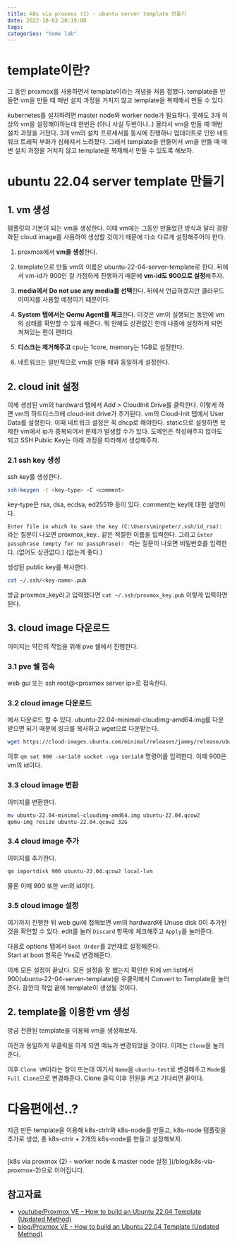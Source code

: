 ```yaml
---
title: k8s via proxmox (1) - ubuntu server template 만들기
date: 2022-10-03 20:19:00
tags:
categories: "home lab"
---
```


# template이란?

그 동안 proxmox를 사용하면서 template이라는 개념을 처음 접했다.
template을 만들면 vm을 만들 때 매번 설치 과정을 거치지 않고 template을 복제해서 만들 수 있다.

kubernetes를 설치하려면 master node와 worker node가 필요하다.
못해도 3개 이상의 vm을 설정해야하는데 한번은 (아니 사실 두번이나..) 몰라서 vm을 만들 때 매번 설치 과정을 거쳤다.
3개 vm의 설치 프로세서를 동시에 진행하니 업데이트로 인한 네트워크 트래픽 부화가 심해져서 느려졌다.
그래서 template을 만들어서 vm을 만들 때 매번 설치 과정을 거치지 않고 template을 복제해서 만들 수 있도록 해보자.

# ubuntu 22.04 server template 만들기

## 1. vm 생성

탬플릿의 기본이 되는 vm을 생성한다.
이때 vm에는 그동안 만들었던 방식과 달리 경량화된 cloud image를 사용하여 생성할 것이기 때문에 다소 다르게 설정해주어야 한다.

1. proxmox에서 **vm을 생성**한다.
2. template으로 만들 vm의 이름은 ubuntu-22-04-server-template로 한다.
   뒤에서 vm-id가 900인 걸 가정하게 진행하기 때문에 **vm-id도 900으로 설정**해주자.
3. **media에서 Do not use any media를 선택**한다.
   뒤에서 언급하겠지만 클라우드 이미지를 사용할 예정이기 떄문이다.
4. **System 탭에서는 Qemu Agent를 체크**한다.
   이것은 vm이 실행되는 동안에 vm의 상태를 확인할 수 있게 해준다.
   뭐 안해도 상관없긴 한데 나중에 설정하게 되면 켜져있는 편이 편하다.
5. **디스크는 제거해주고** cpu는 1core, memory는 1GB로 설정한다.

6. 네트워크는 일반적으로 vm을 만들 때와 동일하게 설정한다.

## 2. cloud init 설정

이제 생성된 vm의 hardward 탭에서 Add > CloudInit Drive를 클릭한다.
이렇게 하면 vm의 하드디스크에 cloud-init drive가 추가된다.
vm의 Cloud-Init 탭에서 User Data를 설정한다.
이때 네트워크 설정은 꼭 dhcp로 해야한다.
static으로 설정하면 복제한 vm에서 ip가 중복되어서 문제가 발생할 수가 있다.
도메인은 작성해주지 않아도 되고 SSH Public Key는 아래 과정을 따라해서 생성해주자.

### 2.1 ssh key 생성

ssh key를 생성한다.

```bash
ssh-keygen -t <key-type> -C <comment>
```

key-type은 rsa, dsa, ecdsa, ed25519 등이 있다.
comment는 key에 대한 설명이다.

`Enter file in which to save the key (C:\Users\minpeter/.ssh/id_rsa): ` 라는 질문이 나오면 proxmox_key.. 같은 적절한 이름을 입력한다.
그리고 `Enter passphrase (empty for no passphrase): ` 라는 질문이 나오면 비밀번호를 입력한다. (없어도 상관없다.) (없는게 좋다.)

생성된 public key를 복사한다.

```bash
cat ~/.ssh/<key-name>.pub
```

방금 proxmox_key라고 입력했다면 `cat ~/.ssh/proxmox_key.pub` 이렇게 입력하면 된다.

## 3. cloud image 다운로드

이미지는 약간의 작업을 위해 pve 쉘에서 진행한다.

### 3.1 pve 쉘 접속

web gui 또는 ssh root@&lt;proxmox server ip&gt;로 접속한다.

### 3.2 cloud image 다운로드

[](https://cloud-images.ubuntu.com/minimal/releases/jammy/release/)에서 다운로드 할 수 있다.
ubuntu-22.04-minimal-cloudimg-amd64.img를 다운 받으면 되기 때문에 링크를 복사하고 wget으로 다운받는다.

```bash
wget https://cloud-images.ubuntu.com/minimal/releases/jammy/release/ubuntu-22.04-minimal-cloudimg-amd64.img
```

이후 `qm set 900 -serial0 socket -vga serial0` 명령어를 입력한다.
이때 900은 vm의 id이다.

### 3.3 cloud image 변환

이미지를 변환한다.

```bash
mv ubuntu-22.04-minimal-cloudimg-amd64.img ubuntu-22.04.qcow2
qemu-img resize ubuntu-22.04.qcow2 32G
```

### 3.4 cloud image 추가

이미지를 추가한다.

```bash
qm importdisk 900 ubuntu-22.04.qcow2 local-lvm
```

물론 이때 900 또한 vm의 id이다.

### 3.5 cloud image 설정

여기까지 진행한 뒤 web gui에 접해보면 vm의 hardward에 Unuse disk 0이 추가된 것을 확인할 수 있다.
edit를 눌러 `Discard` 항목에 체크해주고 `Apply`를 눌러준다.

다음로 options 탭에서 `Boot Order`를 2번재로 설정해준다.  
Start at boot 항목은 Yes로 변경해준다.

이제 모든 설정이 끝났다.
모든 설정을 잘 했는지 확인한 뒤에 vm list에서 900(ubuntu-22-04-server-template)을 우클릭해서 Convert to Template을 눌러준다.
잠깐의 작업 끝에 template이 생성될 것이다.

## 2. template을 이용한 vm 생성

방금 전환된 template을 이용해 vm을 생성해보자.

이전과 동일하게 우클릭을 하게 되면 메뉴가 변경되었을 것이다.
이제는 `Clone`을 눌러준다.

이후 `Clone VM`이라는 창이 뜨는데 여기서 `Name`을 `ubuntu-test`로 변경해주고 `Mode`를 `Full Clone`으로 변경해준다.
Clone 클릭 이후 전원을 켜고 기다리면 끝이다.

# 다음편에선..?

지금 만든 template을 이용해 k8s-ctrlr와 k8s-node를 만들고, k8s-node 탬플릿을 추가로 생성, 총 k8s-ctrlr + 2개의 k8s-node를 만들고 설정해보자.

<br />
<Callout>
  [k8s via proxmox (2) - worker node & master node 설정
  ](/blog/k8s-via-proxmox-2)으로 이어집니다.
</Callout>

## 참고자료

- [youtube/Proxmox VE - How to build an Ubuntu 22.04 Template (Updated Method)](https://youtu.be/MJgIm03Jxdo)
- [blog/Proxmox VE - How to build an Ubuntu 22.04 Template (Updated Method)](https://www.learnlinux.tv/proxmox-ve-how-to-build-an-ubuntu-22-04-template-updated-method/)
